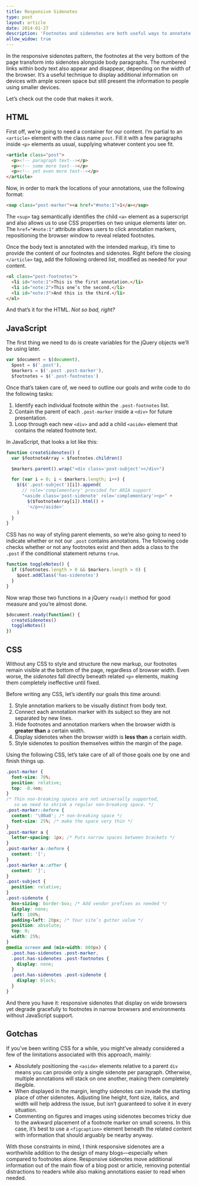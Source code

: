 ```yaml
---
title: Responsive Sidenotes
type: post
layout: article
date: 2014-01-27
description: 'Footnotes and sidenotes are both useful ways to annotate online blog posts and articles. With the help of responsive design, it’s now possible to use both approaches at the same time.'
allow_widow: true
---
```


In the responsive sidenotes pattern, the footnotes at the very bottom of the page transform into sidenotes alongside body paragraphs. The numbered links within body text also appear and disappear, depending on the width of the browser. It’s a useful technique to display additional information on devices with ample screen space but still present the information to people using smaller devices.

Let’s check out the code that makes it work.

## HTML

First off, we’re going to need a container for our content. I’m partial to an `<article>` element with the class name `post`. Fill it with a few paragraphs inside `<p>` elements as usual, supplying whatever content you see fit.

```html
<article class="post">
  <p><!-- paragraph text--></p>
  <p><!-- some more text--></p>
  <p><!-- yet even more text--></p>
</article>
```

Now, in order to mark the locations of your annotations, use the following format:

```html
<sup class="post-marker"><a href="#note:1">1</a></sup>
```

The `<sup>` tag semantically identifies the child `<a>` element as a superscript and also allows us to use CSS properties on two unique elements later on. The `href="#note:1"` attribute allows users to click annotation markers, repositioning the browser window to reveal related footnotes.

Once the body text is annotated with the intended markup, it’s time to provide the content of our footnotes and sidenotes. Right before the closing `</article>` tag, add the following ordered list, modified as needed for your content.

```html
<ol class="post-footnotes">
  <li id="note:1">This is the first annotation.</li>
  <li id="note:2">This one’s the second.</li>
  <li id="note:3">And this is the third.</li>
</ol>
```

And that’s it for the HTML. _Not so bad, right?_

## JavaScript

The first thing we need to do is create variables for the jQuery objects we’ll be using later.

```javascript
var $document = $(document),
  $post = $('.post'),
  $markers = $('.post .post-marker'),
  $footnotes = $('.post-footnotes')
```

Once that’s taken care of, we need to outline our goals and write code to do the following tasks:

1. Identify each individual footnote within the `.post-footnotes` list.
2. Contain the parent of each `.post-marker` inside a `<div>` for future presentation.
3. Loop through each new `<div>` and add a child `<aside>` element that contains the related footnote text.

In JavaScript, that looks a lot like this:

```javascript
function createSidenotes() {
  var $footnoteArray = $footnotes.children()

  $markers.parent().wrap("<div class='post-subject'></div>")

  for (var i = 0; i < $markers.length; i++) {
    $($('.post-subject')[i]).append(
      // role='complementary' provided for ARIA support
      "<aside class='post-sidenote' role='complementary'><p>" +
        $($footnoteArray[i]).html() +
        '</p></aside>'
    )
  }
}
```

CSS has no way of styling parent elements, so we’re also going to need to indicate whether or not our `.post` contains annotations. The following code checks whether or not any footnotes exist and then adds a class to the `.post` if the conditional statement returns `true`.

```javascript
function toggleNotes() {
  if ($footnotes.length > 0 && $markers.length > 0) {
    $post.addClass('has-sidenotes')
  }
}
```

Now wrap those two functions in a jQuery `ready()` method for good measure and you’re almost done.

```javascript
$document.ready(function() {
  createSidenotes()
  toggleNotes()
})
```

## CSS

Without any CSS to style and structure the new markup, our footnotes remain visible at the bottom of the page, regardless of browser width. Even worse, the _sidenotes_ fall directly beneath related `<p>` elements, making them completely ineffective until fixed.

Before writing any CSS, let’s identify our goals this time around:

1. Style annotation markers to be visually distinct from body text.
2. Connect each annotation marker with its subject so they are not separated by new lines.
3. Hide footnotes and annotation markers when the browser width is **greater than** a certain width.
4. Display sidenotes when the browser width is **less than** a certain width.
5. Style sidenotes to position themselves within the margin of the page.

Using the following CSS, let’s take care of all of those goals one by one and finish things up.

```css
.post-marker {
  font-size: 70%;
  position: relative;
  top: -0.4em;
}
/* Thin non-breaking spaces are not universally supported,
   so we need to shrink a regular non-breaking space. */
.post-marker::before {
  content: '\00a0'; /* non-breaking space */
  font-size: 25%; /* make the space very thin */
}
.post-marker a {
  letter-spacing: 1px; /* Puts narrow spaces between brackets */
}
.post-marker a::before {
  content: '[';
}
.post-marker a::after {
  content: ']';
}
.post-subject {
  position: relative;
}
.post-sidenote {
  box-sizing: border-box; /* Add vendor prefixes as needed */
  display: none;
  left: 100%;
  padding-left: 20px; /* Your site’s gutter value */
  position: absolute;
  top: 0;
  width: 25%;
}
@media screen and (min-width: 800px) {
  .post.has-sidenotes .post-marker,
  .post.has-sidenotes .post-footnotes {
    display: none;
  }
  .post.has-sidenotes .post-sidenote {
    display: block;
  }
}
```

And there you have it: responsive sidenotes that display on wide browsers yet degrade gracefully to footnotes in narrow browsers and environments without JavaScript support.

## Gotchas

If you’ve been writing CSS for a while, you might’ve already considered a few of the limitations associated with this approach, mainly:

- Absolutely positioning the `<aside>` elements relative to a parent `div` means you can provide only a single sidenote per paragraph. Otherwise, multiple annotations will stack on one another, making them completely illegible.
- When displayed in the margin, lengthy sidenotes can invade the starting place of other sidenotes. Adjusting line height, font size, italics, and width will help address the issue, but isn’t guaranteed to solve it in every situation.
- Commenting on figures and images using sidenotes becomes tricky due to the awkward placement of a footnote marker on small screens. In this case, it’s best to use a `<figcaption>` element beneath the related content with information that should arguably be nearby anyway.

With those constraints in mind, I think responsive sidenotes are a worthwhile addition to the design of many blogs—especially when compared to footnotes alone. Responsive sidenotes move additional information out of the main flow of a blog post or article, removing potential distractions to readers while also making annotations easier to read when needed.
